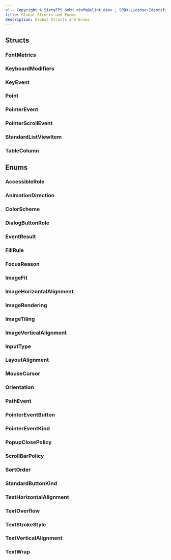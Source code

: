 ```yaml
---
<!-- Copyright © SixtyFPS GmbH <info@slint.dev> ; SPDX-License-Identifier: MIT -->
title: Global Structs and Enums
description: Global Structs and Enums
---
```






## Structs

### FontMetrics
<FontMetrics />

### KeyboardModifiers
<KeyboardModifiers />

### KeyEvent
<KeyEvent />

### Point
<Point />

### PointerEvent
<PointerEvent />

### PointerScrollEvent
<PointerScrollEvent />

### StandardListViewItem
<StandardListViewItem />

### TableColumn
<TableColumn />

## Enums

### AccessibleRole
<AccessibleRole />

### AnimationDirection
<AnimationDirection />

### ColorScheme
<ColorScheme />

### DialogButtonRole
<DialogButtonRole />

### EventResult
<EventResult />

### FillRule
<FillRule />

### FocusReason
<FocusReason />

### ImageFit
<ImageFit />

### ImageHorizontalAlignment
<ImageHorizontalAlignment />

### ImageRendering
<ImageRendering />

### ImageTiling
<ImageTiling />

### ImageVerticalAlignment
<ImageVerticalAlignment />

### InputType
<InputType />

### LayoutAlignment
<LayoutAlignment />

### MouseCursor
<MouseCursor />

### Orientation
<Orientation />

### PathEvent
<PathEvent />

### PointerEventButton
<PointerEventButton />

### PointerEventKind
<PointerEventKind />

### PopupClosePolicy
<PopupClosePolicy />

### ScrollBarPolicy
<ScrollBarPolicy />

### SortOrder
<SortOrder />

### StandardButtonKind
<StandardButtonKind />

### TextHorizontalAlignment
<TextHorizontalAlignment />

### TextOverflow
<TextOverflow />

### TextStrokeStyle
<TextStrokeStyle />

### TextVerticalAlignment
<TextVerticalAlignment />

### TextWrap
<TextWrap />
